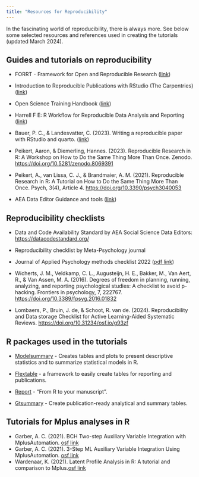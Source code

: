 ```yaml
---
title: "Resources for Reproducibility"
---
```


In the fascinating world of reproducibility, there is always more. See below some selected resources and references used in creating the tutorials (updated March 2024).

## Guides and tutorials on reproducibility

-   FORRT - Framework for Open and Reproducible Research ([link](https://forrt.org/))

-   Introduction to Reproducible Publications with RStudio (The Carpentries) ([link](https://ucsbcarpentry.github.io/Reproducible-Publications-with-RStudio-Quarto/index.html))

-   Open Science Training Handbook ([link](https://open-science-training-handbook.gitbook.io/book/02opensciencebasics/04reproducibleresearchanddataanalysis))

-   Harrell F E: R Workflow for Reproducible Data Analysis and Reporting ([link](https://hbiostat.org/rflow/))

-   Bauer, P. C., & Landesvatter, C. (2023). Writing a reproducible paper with RStudio and quarto. ([link](https://osf.io/preprints/osf/ur4xn))

-   Peikert, Aaron, & Diemerling, Hannes. (2023). Reproducible Research in R: A Workshop on How to Do the Same Thing More Than Once. Zenodo. <https://doi.org/10.5281/zenodo.8069391>

-   Peikert, A., van Lissa, C. J., & Brandmaier, A. M. (2021). Reproducible Research in R: A Tutorial on How to Do the Same Thing More Than Once. Psych, 3(4), Article 4. <https://doi.org/10.3390/psych3040053>

-   AEA Data Editor Guidance and tools ([link](https://aeadataeditor.github.io/))

## Reproducibility checklists

-   Data and Code Availability Standard by AEA Social Science Data Editors: <https://datacodestandard.org/>

-   Reproducibility checklist by Meta-Psychology journal

-   Journal of Applied Psychology methods checklist 2022 ([pdf link](https://www.apa.org/pubs/journals/features/apl-manuscript-checklist.pdf))

-   Wicherts, J. M., Veldkamp, C. L., Augusteijn, H. E., Bakker, M., Van Aert, R., & Van Assen, M. A. (2016). Degrees of freedom in planning, running, analyzing, and reporting psychological studies: A checklist to avoid p-hacking. Frontiers in psychology, 7, 222767. <https://doi.org/10.3389/fpsyg.2016.01832>

-   Lombaers, P., Bruin, J. de, & Schoot, R. van de. (2024). Reproducibility and Data storage Checklist for Active Learning-Aided Systematic Reviews. <https://doi.org/10.31234/osf.io/g93zf>

## R packages used in the tutorials

-   [Modelsummary](https://modelsummary.com/index.html) - Creates tables and plots to present descriptive statistics and to summarize statistical models in R.

-   [Flextable](https://ardata-fr.github.io/flextable-book/) - a framework to easily create tables for reporting and publications.

-   [Report](https://easystats.github.io/report/) - "From R to your manuscript".

-   [Gtsummary](https://www.danieldsjoberg.com/gtsummary/index.html) - Create publication-ready analytical and summary tables.

## Tutorials for Mplus analyses in R

- Garber, A. C. (2021). BCH Two-step Auxiliary Variable Integration with MplusAutomation. [osf link](https://osf.io/preprints/psyarxiv/wmfcj)
- Garber, A. C. (2021). 3-Step ML Auxiliary Variable Integration Using MplusAutomation. [osf link](https://osf.io/preprints/psyarxiv/phtxa)
-  Wardenaar, K. (2021). Latent Profile Analysis in R: A tutorial and comparison to Mplus.[osf link](https://osf.io/preprints/psyarxiv/wzftr) 